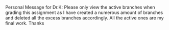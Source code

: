Personal Message for Dr.K: Please only view the active branches when grading this assignment as I have created a numerous amount of branches and deleted all the excess branches accordingly. All the active ones are my final work. Thanks